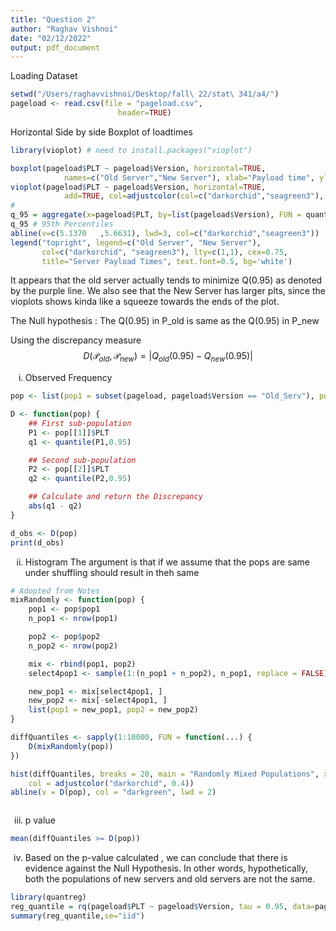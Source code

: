 ```yaml
---
title: "Question 2"
author: "Raghav Vishnoi"
date: "02/12/2022"
output: pdf_document
---
```




Loading Dataset
```r
setwd("/Users/raghavvishnoi/Desktop/fall\ 22/stat\ 341/a4/")
pageload <- read.csv(file = "pageload.csv", 
                        header=TRUE)
```

Horizontal Side by side Boxplot of loadtimes 
```r
library(vioplot) # need to install.packages("vioplot")

boxplot(pageload$PLT ~ pageload$Version, horizontal=TRUE, 
			names=c("Old Server","New Server"), xlab="Payload time", ylab="Server Version", main="...", col = adjustcolor(col = c("darkorchid","seagreen3"), alpha = 0.5))
vioplot(pageload$PLT ~ pageload$Version, horizontal=TRUE,
			add=TRUE, col=adjustcolor(col=c("darkorchid","seagreen3"), alpha=0.5))
# 			
q_95 = aggregate(x=pageload$PLT, by=list(pageload$Version), FUN = quantile, probs = 0.95 )
q_95 # 95th Percentiles
abline(v=c(5.1370	,5.6631), lwd=3, col=c("darkorchid","seagreen3"))
legend("topright", legend=c("Old Server", "New Server"),
       col=c("darkorchid", "seagreen3"), lty=c(1,1), cex=0.75,
       title="Server Payload Times", text.font=0.5, bg='white')

```

It appears that the old server actually tends to minimize Q(0.95) as denoted by the purple line. We also see that the New Server has larger plts, since the vioplots shows kinda like a squeeze towards the ends of the plot.


The Null hypothesis : The Q(0.95) in P_old is same as the  Q(0.95) in P_new


Using the discrepancy measure $$D(\mathcal{P}_{old},\mathcal{P}_{new}) = |Q_{old}(0.95)-Q_{new}(0.95)|$$

i. Observed Frequency 
```r
pop <- list(pop1 = subset(pageload, pageload$Version == "Old_Serv"), pop2 = subset(pageload,pageload$Version == "New_Serv"))

D <- function(pop) {
    ## First sub-population
    P1 <- pop[[1]]$PLT
    q1 <- quantile(P1,0.95)

    ## Second sub-population
    P2 <- pop[[2]]$PLT
    q2 <- quantile(P2,0.95)

    ## Calculate and return the Discrepancy
    abs(q1 - q2)
}

d_obs <- D(pop)
print(d_obs)

```

ii. Histogram
The argument is that if we assume that the pops are same under shuffling should result in theh same
```r
# Adopted from Notes
mixRandomly <- function(pop) {
    pop1 <- pop$pop1
    n_pop1 <- nrow(pop1)

    pop2 <- pop$pop2
    n_pop2 <- nrow(pop2)

    mix <- rbind(pop1, pop2)
    select4pop1 <- sample(1:(n_pop1 + n_pop2), n_pop1, replace = FALSE)

    new_pop1 <- mix[select4pop1, ]
    new_pop2 <- mix[-select4pop1, ]
    list(pop1 = new_pop1, pop2 = new_pop2)
}

diffQuantiles <- sapply(1:10000, FUN = function(...) {
    D(mixRandomly(pop))
})

hist(diffQuantiles, breaks = 20, main = "Randomly Mixed Populations", xlab = "Discrepancy D",
    col = adjustcolor("darkorchid", 0.4))
abline(v = D(pop), col = "darkgreen", lwd = 2)



```

iii. p value
```r
mean(diffQuantiles >= D(pop))
```

iv. 
Based on the p-value calculated , we can conclude that there is evidence against
the Null Hypothesis. In other words, hypothetically, both the populations of new servers and old servers are not the same. 

```r
library(quantreg)
reg_quantile = rq(pageload$PLT ~ pageload$Version, tau = 0.95, data=pageload)
summary(reg_quantile,se="iid")
```



